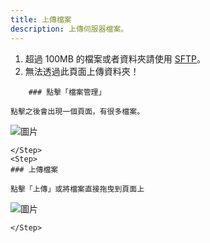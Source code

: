 ```yaml
---
title: 上傳檔案
description: 上傳伺服器檔案。
---
```



<Callout title="警告" type="warn">

1. 超過 100MB 的檔案或者資料夾請使用 [SFTP](sftp)。
2. 無法透過此頁面上傳資料夾！

</Callout>

<Steps>
	<Step>
  
		### 點擊「檔案管理」
    
    點擊之後會出現一個頁面，有很多檔案。

![圖片](/images/panel/files/upload/manage.png)

    </Step>
    <Step>
    ### 上傳檔案

    點擊「上傳」或將檔案直接拖曳到頁面上

![圖片](/images/panel/files/upload/upload.png)

    </Step>

</Steps>
